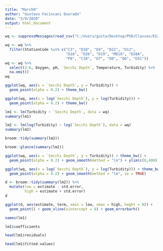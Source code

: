 ---
title: "March9"
author: "Gustavo Facincani Dourado"
date: "3/9/2020"
output: html_document
---

```{r setup, include=FALSE}
wq <- suppressMessages(read_csv("C:/Users/gusta/Desktop/PhD/Classes/ES207/BayDeltaWQ.csv", col_names = TRUE, na = c("NA", "n/p", "n/a"), guess_max = 30000))

```

```{r}
wq <- wq %>% 
  filter(StationCode %in% c("C3", "D10", "D4", "D22", "D12", 
                            "D16", "D26", "D19", "MD10", "D28A", 
                            "P8", "C10", "D7", "D8", "D6", "D41"))
wq <- wq %>% 
  select(2:6, Oxygen, pH, `Secchi Depth`, Temperature, Turbidity) %>% 
  na.omit()
wq
```

```{r}
ggplot(wq, aes(x = `Secchi Depth`, y = Turbidity)) + 
  geom_point(alpha = 0.2) + theme_bw()

```


```{r}
ggplot(wq, aes(x = log(`Secchi Depth`), y = log(Turbidity))) + 
  geom_point(alpha = 0.2) + theme_bw()

```


```{r}
lm1 <- lm(Turbidity ~ `Secchi Depth`, data = wq)
summary(lm1)
```

```{r}
lm2 <- lm(log(Turbidity) ~ log(`Secchi Depth`), data = wq)
summary(lm2)
```


```{r}
broom::tidy(summary(lm2))
```


```{r}
broom::glance(summary(lm2))
```


```{r}
ggplot(wq, aes(x = `Secchi Depth`, y = Turbidity)) + theme_bw() +
  geom_point(alpha = 0.2) + geom_smooth(method = "lm") + ylim(c(0,400))
```


```{r}
ggplot(wq, aes(x = log(`Secchi Depth`), y = log(Turbidity))) + theme_bw() +
  geom_point(alpha = 0.2) + geom_smooth(method = "lm", se = TRUE)
```


```{r}
d <- broom::tidy(summary(lm2)) %>% 
  mutate(low = estimate - std.error,
         high = estimate + std.error)
d
```


```{r}
ggplot(d, aes(estimate, term, xmin = low, xmax = high, heght = 0)) +
  geom_point() + geom_vline(xintercept = 0) + geom_errorbarh()
```


```{r}
names(lm1)
```


```{r}
lm1$coefficients
```


```{r}
head(lm1$residuals)
```


```{r}
head(lm1$fitted.values)
```

```{r}

```


```{r}

```

```{r}

```


```{r}

```

```{r}

```


```{r}

```
